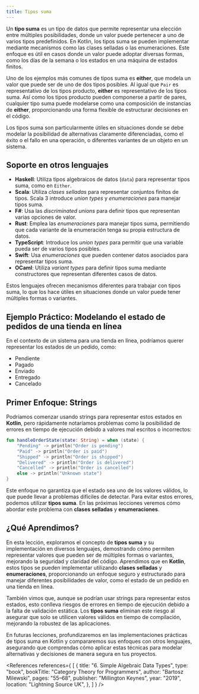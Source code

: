 ```yaml
---
title: Tipos suma
---
```


<ReadingTime/>

Un **tipo suma** es un tipo de datos que permite representar una elección entre múltiples posibilidades, donde un valor puede pertenecer a uno de varios tipos predefinidos. En Kotlin, los tipos suma se pueden implementar mediante mecanismos como las clases selladas o las enumeraciones. Este enfoque es útil en casos donde un valor puede adoptar diversas formas, como los días de la semana o los estados en una máquina de estados finitos.

Uno de los ejemplos más comunes de tipos suma es **either**, que modela un valor que puede ser de uno de dos tipos posibles. Al igual que `Pair` es representativo de los tipos producto, **either** es representativo de los tipos suma. Así como los tipos producto pueden componerse a partir de pares, cualquier tipo suma puede modelarse como una composición de instancias de **either**, proporcionando una forma flexible de estructurar decisiones en el código.

Los tipos suma son particularmente útiles en situaciones donde se debe modelar la posibilidad de alternativas claramente diferenciadas, como el éxito o el fallo en una operación, o diferentes variantes de un objeto en un sistema.

## Soporte en otros lenguajes

- **Haskell**: Utiliza tipos algebraicos de datos (`data`) para representar tipos suma, como en `Either`.
- **Scala**: Utiliza _clases selladas_ para representar conjuntos finitos de tipos. Scala 3 introduce _union types_ y _enumeraciones_ para manejar tipos suma.
- **F#**: Usa las _discriminated unions_ para definir tipos que representan varias opciones de valor.
- **Rust**: Emplea las _enumeraciones_ para manejar tipos suma, permitiendo que cada variante de la enumeración tenga su propia estructura de datos.
- **TypeScript**: Introduce los _union types_ para permitir que una variable pueda ser de varios tipos posibles.
- **Swift**: Usa _enumeraciones_ que pueden contener datos asociados para representar tipos suma.
- **OCaml**: Utiliza _variant types_ para definir tipos suma mediante constructores que representan diferentes casos de datos.

Estos lenguajes ofrecen mecanismos diferentes para trabajar con tipos suma, lo que los hace útiles en situaciones donde un valor puede tener múltiples formas o variantes.

## Ejemplo Práctico: Modelando el estado de pedidos de una tienda en línea

En el contexto de un sistema para una tienda en línea, podríamos querer representar los estados de un pedido, como:

- Pendiente
- Pagado
- Enviado
- Entregado
- Cancelado

## Primer Enfoque: Strings

Podríamos comenzar usando strings para representar estos estados en **Kotlin**, pero rápidamente notaríamos problemas como la posibilidad de errores en tiempo de ejecución debido a valores mal escritos o incorrectos:

```kotlin
fun handleOrderState(state: String) = when (state) {
    "Pending" -> println("Order is pending")
    "Paid" -> println("Order is paid")
    "Shipped" -> println("Order is shipped")
    "Delivered" -> println("Order is delivered")
    "Cancelled" -> println("Order is cancelled")
    else -> println("Unknown state")
}
```

Este enfoque no garantiza que el estado sea uno de los valores válidos, lo que puede llevar a problemas difíciles de detectar. Para evitar estos errores, podemos utilizar **tipos suma**. En las próximas lecciones veremos cómo abordar este problema con **clases selladas** y **enumeraciones**.

## ¿Qué Aprendimos?

En esta lección, exploramos el concepto de **tipos suma** y su implementación en diversos lenguajes, demostrando cómo permiten representar valores que pueden ser de múltiples formas o variantes, mejorando la seguridad y claridad del código. Aprendimos que en **Kotlin**, estos tipos se pueden implementar utilizando **clases selladas** y **enumeraciones**, proporcionando un enfoque seguro y estructurado para manejar diferentes posibilidades de valor, como el estado de un pedido en una tienda en línea.

También vimos que, aunque se podrían usar strings para representar estos estados, esto conlleva riesgos de errores en tiempo de ejecución debido a la falta de validación estática. Los **tipos suma** eliminan este riesgo al asegurar que solo se utilicen valores válidos en tiempo de compilación, mejorando la robustez de las aplicaciones.

En futuras lecciones, profundizaremos en las implementaciones prácticas de tipos suma en Kotlin y compararemos sus enfoques con otros lenguajes, asegurando que comprendas cómo aplicar estas técnicas para modelar alternativas y decisiones de manera segura en tus proyectos.

<References references={
    [
        {
            title: "6. Simple Algebraic Data Types",
            type: "book",
            bookTitle: "Category Theory for Programmers",
            author: "Bartosz Milewski",
            pages: "55–68",
            publisher: "Millington Keynes",
            year: "2019",
            location: "Lightning Source UK",
        },
    ]
} />
